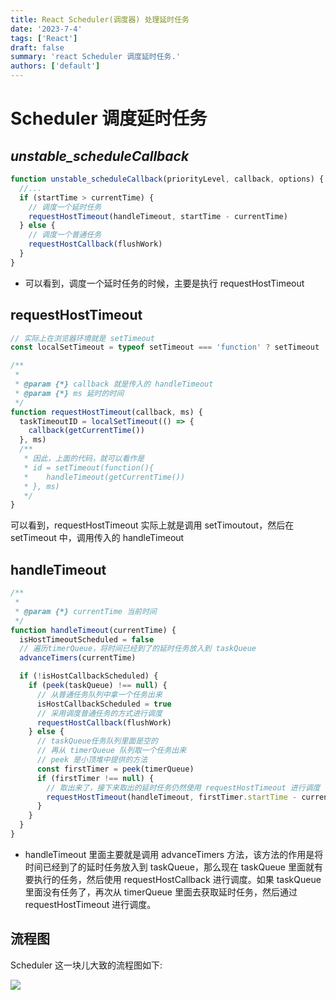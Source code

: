 ```yaml
---
title: React Scheduler(调度器) 处理延时任务
date: '2023-7-4'
tags: ['React']
draft: false
summary: 'react Scheduler 调度延时任务.'
authors: ['default']
---
```


<TOCInline toc={props.toc} exclude="Overview" toHeading={2} />

# Scheduler 调度延时任务

## _unstable_scheduleCallback_

```js
function unstable_scheduleCallback(priorityLevel, callback, options) {
  //...
  if (startTime > currentTime) {
    // 调度一个延时任务
    requestHostTimeout(handleTimeout, startTime - currentTime)
  } else {
    // 调度一个普通任务
    requestHostCallback(flushWork)
  }
}
```

- 可以看到，调度一个延时任务的时候，主要是执行 requestHostTimeout

## requestHostTimeout

```js
// 实际上在浏览器环境就是 setTimeout
const localSetTimeout = typeof setTimeout === 'function' ? setTimeout : null

/**
 *
 * @param {*} callback 就是传入的 handleTimeout
 * @param {*} ms 延时的时间
 */
function requestHostTimeout(callback, ms) {
  taskTimeoutID = localSetTimeout(() => {
    callback(getCurrentTime())
  }, ms)
  /**
   * 因此，上面的代码，就可以看作是
   * id = setTimeout(function(){
   *    handleTimeout(getCurrentTime())
   * }, ms)
   */
}
```

可以看到，requestHostTimeout 实际上就是调用 setTimoutout，然后在 setTimeout 中，调用传入的 handleTimeout

## handleTimeout

```js
/**
 *
 * @param {*} currentTime 当前时间
 */
function handleTimeout(currentTime) {
  isHostTimeoutScheduled = false
  // 遍历timerQueue，将时间已经到了的延时任务放入到 taskQueue
  advanceTimers(currentTime)

  if (!isHostCallbackScheduled) {
    if (peek(taskQueue) !== null) {
      // 从普通任务队列中拿一个任务出来
      isHostCallbackScheduled = true
      // 采用调度普通任务的方式进行调度
      requestHostCallback(flushWork)
    } else {
      // taskQueue任务队列里面是空的
      // 再从 timerQueue 队列取一个任务出来
      // peek 是小顶堆中提供的方法
      const firstTimer = peek(timerQueue)
      if (firstTimer !== null) {
        // 取出来了，接下来取出的延时任务仍然使用 requestHostTimeout 进行调度
        requestHostTimeout(handleTimeout, firstTimer.startTime - currentTime)
      }
    }
  }
}
```

- handleTimeout 里面主要就是调用 advanceTimers 方法，该方法的作用是将时间已经到了的延时任务放入到 taskQueue，那么现在 taskQueue 里面就有要执行的任务，然后使用 requestHostCallback 进行调度。如果 taskQueue 里面没有任务了，再次从 timerQueue 里面去获取延时任务，然后通过 requestHostTimeout 进行调度。

## 流程图

Scheduler 这一块儿大致的流程图如下:

![](https://xiejie-typora.oss-cn-chengdu.aliyuncs.com/2022-12-30-023505.png)
